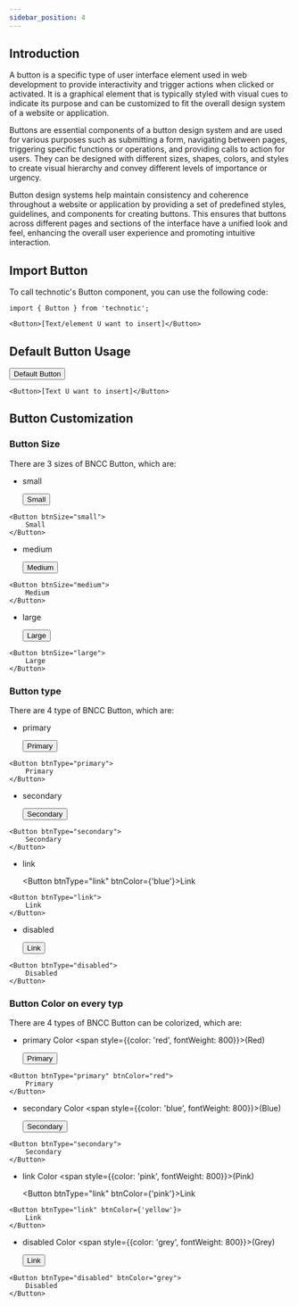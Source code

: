 ```yaml
---
sidebar_position: 4
---
```



## Introduction

A button is a specific type of user interface element used in web development to provide interactivity and trigger actions when clicked or activated. It is a graphical element that is typically styled with visual cues to indicate its purpose and can be customized to fit the overall design system of a website or application.

Buttons are essential components of a button design system and are used for various purposes such as submitting a form, navigating between pages, triggering specific functions or operations, and providing calls to action for users. They can be designed with different sizes, shapes, colors, and styles to create visual hierarchy and convey different levels of importance or urgency.

Button design systems help maintain consistency and coherence throughout a website or application by providing a set of predefined styles, guidelines, and components for creating buttons. This ensures that buttons across different pages and sections of the interface have a unified look and feel, enhancing the overall user experience and promoting intuitive interaction.

## Import Button
To call technotic's Button component, you can use the following code:

```tsx
import { Button } from 'technotic';

<Button>[Text/element U want to insert]</Button>
```

## Default Button Usage

<Button>Default Button</Button>
<br/>

```tsx
<Button>[Text U want to insert]</Button>
```

## Button Customization

### Button Size

There are 3 sizes of BNCC Button, which are:

- small

    <Button btnSize="small">Small</Button>
```tsx
<Button btnSize="small">
    Small
</Button>
```

- medium

    <Button btnSize="medium">Medium</Button>
```tsx
<Button btnSize="medium">
    Medium
</Button>
```

- large

    <Button btnSize="large">Large</Button>
```tsx
<Button btnSize="large">
    Large
</Button>
```

### Button type

There are 4 type of BNCC Button, which are:

- primary

    <Button btnType="primary">Primary</Button>
```tsx
<Button btnType="primary">
    Primary
</Button>
```

- secondary

    <Button btnType="secondary">Secondary</Button>
```tsx
<Button btnType="secondary">
    Secondary
</Button>
```

- link

    <Button btnType="link" btnColor={'blue'}>Link</Button>
```tsx
<Button btnType="link">
    Link
</Button>
```

- disabled

    <Button btnType="disabled">Link</Button>
```tsx
<Button btnType="disabled">
    Disabled
</Button>
```

### Button Color on every typ

There are 4 types of BNCC Button can be colorized, which are:

- primary Color <span style={{color: 'red', fontWeight: 800}}>(Red)</span>

    <Button btnType="primary" btnColor="red">Primary</Button>
```tsx
<Button btnType="primary" btnColor="red">
    Primary
</Button>
```

- secondary Color <span style={{color: 'blue', fontWeight: 800}}>(Blue)</span>

    <Button btnType="secondary" btnColor="blue">Secondary</Button>
```tsx
<Button btnType="secondary">
    Secondary
</Button>
```

- link Color <span style={{color: 'pink', fontWeight: 800}}>(Pink)</span>

    <Button btnType="link" btnColor={'pink'}>Link</Button>
```tsx
<Button btnType="link" btnColor={'yellow'}>
    Link
</Button>
```

- disabled Color <span style={{color: 'grey', fontWeight: 800}}>(Grey)</span>

    <Button btnType="disabled" btnColor="grey">Link</Button>
```tsx
<Button btnType="disabled" btnColor="grey">
    Disabled
</Button>
```
